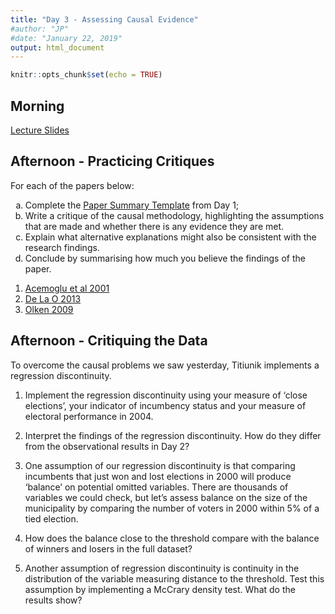 ```yaml
---
title: "Day 3 - Assessing Causal Evidence"
#author: "JP"
#date: "January 22, 2019"
output: html_document
---
```


```r
knitr::opts_chunk$set(echo = TRUE)
```

## Morning

[Lecture Slides](https://jonnyphillips.github.io/Causal_Critiques/Day 3/Slides_Day_3_v2.pdf)

## Afternoon - Practicing Critiques

For each of the papers below:

(a) Complete the [Paper Summary Template](https://jonnyphillips.github.io/Causal_Critiques/Day 1/Paper_summary_template.pdf) from Day 1;
(b) Write a critique of the causal methodology, highlighting the assumptions that are made and whether there is any evidence they are met. 
(c) Explain what alternative explanations might also be consistent with the research findings.
(d) Conclude by summarising how much you believe the findings of the paper.

1. [Acemoglu et al 2001](https://jonnyphillips.github.io/Causal_Critiques/Day 4/Papers for Critique/AJR 2001.pdf)
2. [De La O 2013](https://jonnyphillips.github.io/Causal_Critiques/Day 4/Papers for Critique/De_la_O_Do.pdf)
3. [Olken 2009](https://jonnyphillips.github.io/Causal_Critiques/Day 4/Papers for Critique/Olken TV and Social Capital.pdf)

## Afternoon - Critiquing the Data

To overcome the causal problems we saw yesterday, Titiunik implements a regression discontinuity. 

1. Implement the regression discontinuity using your measure of 'close elections', your indicator of incumbency status and your measure of electoral performance in 2004.

2. Interpret the findings of the regression discontinuity. How do they differ from the observational results in Day 2?

3. One assumption of our regression discontinuity is that comparing incumbents that just won and lost elections in 2000 will produce 'balance' on potential omitted variables. There are thousands of variables we could check, but let's assess balance on the size of the municipality by comparing the number of voters in 2000 within 5\% of a tied election.

4. How does the balance close to the threshold compare with the balance of winners and losers in the full dataset?

5. Another assumption of regression discontinuity is continuity in the distribution of the variable measuring distance to the threshold. Test this assumption by implementing a McCrary density test. What do the results show?

